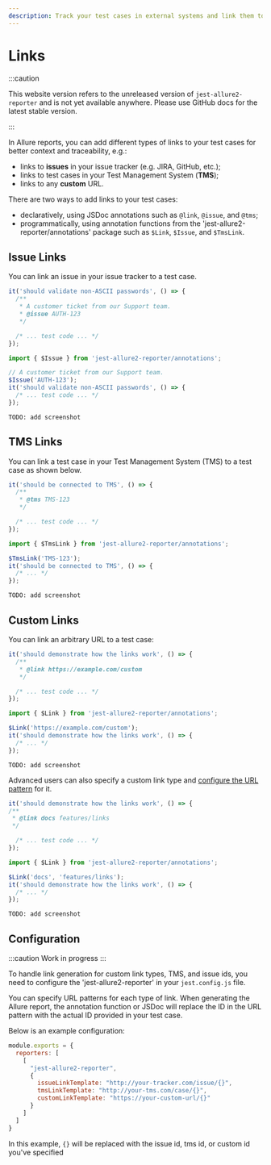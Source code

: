 ```yaml
---
description: Track your test cases in external systems and link them to your Allure report.
---
```



# Links

:::caution

This website version refers to the unreleased version of `jest-allure2-reporter` and is not yet available
anywhere. Please use GitHub docs for the latest stable version.

:::

In Allure reports, you can add different types of links to your test cases for better context and traceability, e.g.:

* links to **issues** in your issue tracker (e.g. JIRA, GitHub, etc.);
* links to test cases in your Test Management System (**TMS**);
* links to any **custom** URL.

There are two ways to add links to your test cases:

* declaratively, using JSDoc annotations such as `@link`, `@issue`, and `@tms`;
* programmatically, using annotation functions from the 'jest-allure2-reporter/annotations' package such as `$Link`, `$Issue`, and `$TmsLink`.

## Issue Links

You can link an issue in your issue tracker to a test case.

<Tabs groupId="approach">
  <TabItem value="jsdoc" label="JSDoc">

```js
it('should validate non-ASCII passwords', () => {
  /**
   * A customer ticket from our Support team.
   * @issue AUTH-123
   */

  /* ... test code ... */
});
```
  </TabItem>
  <TabItem value="dsl" label="Function">

```js
import { $Issue } from 'jest-allure2-reporter/annotations';

// A customer ticket from our Support team.
$Issue('AUTH-123');
it('should validate non-ASCII passwords', () => {
  /* ... test code ... */
});
```
  </TabItem>
  <TabItem value="demo" label="Demo">

    TODO: add screenshot

  </TabItem>
</Tabs>

## TMS Links

You can link a test case in your Test Management System (TMS) to a test case as shown below.

<Tabs groupId="approach">
  <TabItem value="jsdoc" label="JSDoc">

```js
it('should be connected to TMS', () => {
  /**
   * @tms TMS-123
   */

  /* ... test code ... */
});
```
  </TabItem>
  <TabItem value="dsl" label="Function">

```js
import { $TmsLink } from 'jest-allure2-reporter/annotations';

$TmsLink('TMS-123');
it('should be connected to TMS', () => {
  /* ... */
});
```
  </TabItem>
  <TabItem value="demo" label="Demo">

    TODO: add screenshot

  </TabItem>
</Tabs>

## Custom Links

You can link an arbitrary URL to a test case:

<Tabs groupId="approach">
  <TabItem value="jsdoc" label="JSDoc">

```js
it('should demonstrate how the links work', () => {
  /**
   * @link https://example.com/custom
   */

  /* ... test code ... */
});
```
  </TabItem>
  <TabItem value="dsl" label="Function">

```js
import { $Link } from 'jest-allure2-reporter/annotations';

$Link('https://example.com/custom');
it('should demonstrate how the links work', () => {
  /* ... */
});
```
  </TabItem>
  <TabItem value="demo" label="Demo">

    TODO: add screenshot

  </TabItem>
</Tabs>

Advanced users can also specify a custom link type and [configure the URL pattern](#configuration) for it.

<Tabs groupId="approach">
  <TabItem value="jsdoc" label="JSDoc">

```js
it('should demonstrate how the links work', () => {
/**
 * @link docs features/links
 */

  /* ... test code ... */
});
```
  </TabItem>
  <TabItem value="dsl" label="Function">

```js
import { $Link } from 'jest-allure2-reporter/annotations';

$Link('docs', 'features/links');
it('should demonstrate how the links work', () => {
  /* ... */
});
```
  </TabItem>
  <TabItem value="demo" label="Demo">

    TODO: add screenshot

  </TabItem>
</Tabs>

## Configuration

:::caution Work in progress
:::

To handle link generation for custom link types, TMS, and issue ids, you need to configure the 'jest-allure2-reporter' in your `jest.config.js` file.

You can specify URL patterns for each type of link. When generating the Allure report, the annotation function or JSDoc will replace the ID in the URL pattern with the actual ID provided in your test case.

Below is an example configuration:

```js
module.exports = {
  reporters: [
    [
      "jest-allure2-reporter",
      {
        issueLinkTemplate: "http://your-tracker.com/issue/{}",
        tmsLinkTemplate: "http://your-tms.com/case/{}",
        customLinkTemplate: "https://your-custom-url/{}"
      }
    ]
  ]
}
```

In this example, `{}` will be replaced with the issue id, tms id, or custom id you've specified
